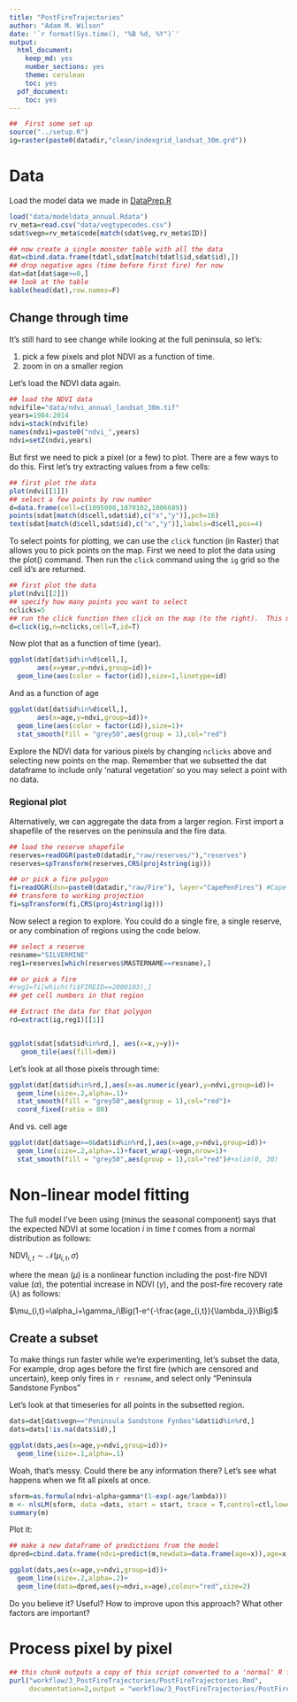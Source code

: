 ```yaml
---
title: "PostFireTrajectories"
author: "Adam M. Wilson"
date: '`r format(Sys.time(), "%B %d, %Y")`'
output:
  html_document:
    keep_md: yes
    number_sections: yes
    theme: cerulean
    toc: yes
  pdf_document:
    toc: yes
---
```


```r
##  First some set up
source("../setup.R")
ig=raster(paste0(datadir,"clean/indexgrid_landsat_30m.grd")) 
```


# Data

Load the model data we made in [DataPrep.R](../3_DataAnnual/DataPrep.Rmd)
```r
load("data/modeldata_annual.Rdata")
rv_meta=read.csv("data/vegtypecodes.csv")
sdat$vegn=rv_meta$code[match(sdat$veg,rv_meta$ID)]

## now create a single monster table with all the data
dat=cbind.data.frame(tdatl,sdat[match(tdatl$id,sdat$id),])
## drop negative ages (time before first fire) for now
dat=dat[dat$age>=0,]
## look at the table
kable(head(dat),row.names=F)
```


## Change through time

It's still hard to see change while looking at the full peninsula, so let's:

1. pick a few pixels and plot NDVI as a function of time.  
2. zoom in on a smaller region

Let's load the NDVI data again.
```r
## load the NDVI data
ndvifile="data/ndvi_annual_landsat_30m.tif"
years=1984:2014
ndvi=stack(ndvifile)
names(ndvi)=paste0("ndvi_",years)
ndvi=setZ(ndvi,years)
```

But first we need to pick a pixel (or a few) to plot.  There are a few ways to do this.  First let's try extracting values from a few cells:
```r
## first plot the data
plot(ndvi[[1]])
## select a few points by row number
d=data.frame(cell=c(1095098,1070102,1006689))
points(sdat[match(d$cell,sdat$id),c("x","y")],pch=16)
text(sdat[match(d$cell,sdat$id),c("x","y")],labels=d$cell,pos=4)
```

To select points for plotting, we can use the `click` function (in Raster) that allows you to pick points on the map.  First we need to plot the data using the plot() command. Then run the `click` command using the `ig` grid so the cell id's are returned. 
```r
## first plot the data
plot(ndvi[[2]])
## specify how many points you want to select
nclicks=5
## run the click function then click on the map (to the right).  This may not work in GUI's other than RStudio...
d=click(ig,n=nclicks,cell=T,id=T)
```


Now plot that as a function of time (year).
```r
ggplot(dat[dat$id%in%d$cell,],
       aes(x=year,y=ndvi,group=id))+
  geom_line(aes(color = factor(id)),size=1,linetype=id)
```

And as a function of age
```r
ggplot(dat[dat$id%in%d$cell,],
       aes(x=age,y=ndvi,group=id))+
  geom_line(aes(color = factor(id)),size=1)+
  stat_smooth(fill = "grey50",aes(group = 1),col="red")
```

  Explore the NDVI data for various pixels by changing `nclicks` above and selecting new points on the map.  Remember that we subsetted the dat dataframe to include only 'natural vegetation' so you may select a point with no data.  

### Regional plot

Alternatively, we can aggregate the data from a larger region.  First import a shapefile of the reserves on the peninsula and the fire data.
```r
## load the reserve shapefile
reserves=readOGR(paste0(datadir,"raw/reserves/"),"reserves")
reserves=spTransform(reserves,CRS(proj4string(ig)))

## or pick a fire polygon
fi=readOGR(dsn=paste0(datadir,"raw/Fire"), layer="CapePenFires") #Cape Peninsula fires history layers 1962-2007
## transform to working projection
fi=spTransform(fi,CRS(proj4string(ig)))
```

Now select a region to explore.  You could do a single fire, a single reserve, or any combination of regions using the code below.  
```r
## select a reserve
resname="SILVERMINE"
reg1=reserves[which(reserves$MASTERNAME==resname),]

## or pick a fire
#reg1=fi[which(fi$FIREID==2000103),]
## get cell numbers in that region

## Extract the data for that polygon
rd=extract(ig,reg1)[[1]]


ggplot(sdat[sdat$id%in%rd,], aes(x=x,y=y))+
   geom_tile(aes(fill=dem))

```

Let's look at all those pixels through time:
```r
ggplot(dat[dat$id%in%rd,],aes(x=as.numeric(year),y=ndvi,group=id))+
  geom_line(size=.2,alpha=.1)+
  stat_smooth(fill = "grey50",aes(group = 1),col="red")+
  coord_fixed(ratio = 80)
```

And vs. cell age
```r
ggplot(dat[dat$age>=0&dat$id%in%rd,],aes(x=age,y=ndvi,group=id))+
  geom_line(size=.2,alpha=.1)+facet_wrap(~vegn,nrow=1)+
  stat_smooth(fill = "grey50",aes(group = 1),col="red")#+xlim(0, 30)
```

# Non-linear model fitting

The full model I've been using (minus the seasonal component) says that the expected NDVI at some location $i$ in time $t$ comes from a normal distribution as follows:

$\text{NDVI}_{i,t}\sim\mathcal{N}(\mu_{i,t},\sigma)$ 

where the mean ($\mu$) is a nonlinear function including the post-fire NDVI value ($\alpha$), the potential increase in NDVI ($\gamma$), and the post-fire recovery rate ($\lambda$) as follows:

$\mu_{i,t}=\alpha_i+\gamma_i\Big(1-e^{-\frac{age_{i,t}}{\lambda_i}}\Big)$

## Create a subset
To make things run faster while we're experimenting, let's subset the data,  For example, drop ages before the first fire (which are censored and uncertain), keep only fires in `r resname`, and select only "Peninsula Sandstone Fynbos"


Let's look at that timeseries for all points in the subsetted region.  
```r
dats=dat[dat$vegn=="Peninsula Sandstone Fynbos"&dat$id%in%rd,] 
dats=dats[!is.na(dats$id),]

ggplot(dats,aes(x=age,y=ndvi,group=id))+
  geom_line(size=.1,alpha=.1)
```

Woah, that's messy.  Could there be any information there?  Let's see what happens when we fit all pixels at once.

```r
sform=as.formula(ndvi~alpha+gamma*(1-exp(-age/lambda)))
m <- nlsLM(sform, data =dats, start = start, trace = T,control=ctl,lower=lower,upper=upper)
summary(m)
```

Plot it:

```r
## make a new dataframe of predictions from the model
dpred=cbind.data.frame(ndvi=predict(m,newdata=data.frame(age=x)),age=x,id=1)

ggplot(dats,aes(x=age,y=ndvi,group=id))+
  geom_line(size=.2,alpha=.2)+
  geom_line(data=dpred,aes(y=ndvi,x=age),colour="red",size=2)

```

Do you believe it?  Useful?  How to improve upon this approach?  What other factors are important?

# Process pixel by pixel


```r
## this chunk outputs a copy of this script converted to a 'normal' R file with comments
purl("workflow/3_PostFireTrajectories/PostFireTrajectories.Rmd",
     documentation=2,output = "workflow/3_PostFireTrajectories/PostFireTrajectories.R", quiet = TRUE) 
```
